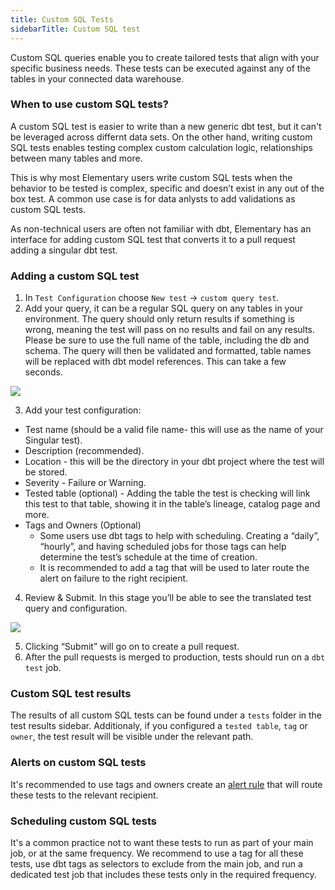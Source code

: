 ```yaml
---
title: Custom SQL Tests
sidebarTitle: Custom SQL test
---
```


Custom SQL queries enable you to create tailored tests that align with your specific business needs. 
These tests can be executed against any of the tables in your connected data warehouse. 

### When to use custom SQL tests?

A custom SQL test is easier to write than a new generic dbt test, but it can't be leveraged across differnt data sets.
On the other hand, writing custom SQL tests enables testing complex custom calculation logic, relationships between many tables and more.

This is why most Elementary users write custom SQL tests when the behavior to be tested is complex, specific and doesn’t exist in any out of the box test.
A common use case is for data anlysts to add validations as custom SQL tests. 

As non-technical users are often not familiar with dbt, 
Elementary has an interface for adding custom SQL test that converts it to a pull request adding a singular dbt test.

### Adding a custom SQL test

1. In `Test Configuration` choose `New test` → `custom query test`.
2. Add your query, it can be a regular SQL query on any tables in your environment. The query should only return results if something is wrong, meaning the test will pass on no results and fail on any results. Please be sure to use the full name of the table, including the db and schema. The query will then be validated and formatted, table names will be replaced with dbt model references. This can take a few seconds.

<Frame>
  <div className="dark:bg-white rounded-md p-1">
    <img
      src="https://res.cloudinary.com/diuctyblm/image/upload/v1721140505/custom_SQL_uudno6.png"
    />
  </div>
</Frame>

3. Add your test configuration:

- Test name (should be a valid file name- this will use as the name of your Singular test).
- Description (recommended).
- Location - this will be the directory in your dbt project where the test will be stored.
- Severity - Failure or Warning.
- Tested table (optional) - Adding the table the test is checking will link this test to that table, showing it in the table’s lineage, catalog page and more.
- Tags and Owners (Optional)
    - Some users use dbt tags to help with scheduling. Creating a “daily”, “hourly”, and having scheduled jobs for those tags can help determine the test’s schedule at the time of creation.
    - It is recommended to add a tag that will be used to later route the alert on failure to the right recipient.

4. Review & Submit. In this stage you’ll be able to see the translated test query and configuration.

<Frame>
  <div className="dark:bg-white rounded-md p-1">
    <img
      src="https://res.cloudinary.com/diuctyblm/image/upload/v1721140505/review_custom_SQL_m8ddoo.png"
    />
  </div>
</Frame>

5. Clicking “Submit” will go on to create a pull request.
6. After the pull requests is merged to production, tests should run on a `dbt test` job.

### Custom SQL test results

The results of all custom SQL tests can be found under a `tests` folder in the test results sidebar. 
Additionaly, if you configured a `tested table`, `tag` or `owner`, the test result will be visible under the relevant path. 

### Alerts on custom SQL tests

It's recommended to use tags and owners create an [alert rule](/features/alerts-and-incidents/alert-rules) that will route these tests to the relevant recipient.  

### Scheduling custom SQL tests

It's a common practice not to want these tests to run as part of your main job, or at the same frequency.
We recommend to use a tag for all these tests, use dbt tags as selectors to exclude from the main job, and run a dedicated test job that includes these tests only in the required frequency.  